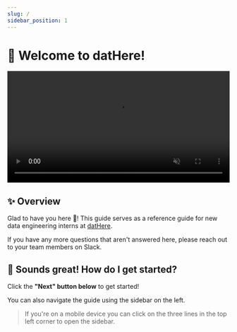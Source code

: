 ```yaml
---
slug: /
sidebar_position: 1
---
```


# 👋 Welcome to datHere!

<a href="https://dathere.com" target="_blank">
  <video
    width="100%"
    src="https://dathere.github.io/de-intern-guide/vid/datHere-logo-intro.mp4"
    autoPlay
    loop
    muted
  ></video>
</a>

## ✨ Overview

Glad to have you here 🎉! This guide serves as a reference guide for new data engineering interns at [datHere](https://dathere.com/).

If you have any more questions that aren't answered here, please reach out to your team members on Slack.

## 🙌 Sounds great! How do I get started?

Click the **"Next" button below** to get started!

You can also navigate the guide using the sidebar on the left.

> If you're on a mobile device you can click on the three lines in the top left corner to open the sidebar.
